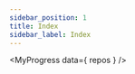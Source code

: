 ```yaml
---
sidebar_position: 1
title: Index
sidebar_label: Index
---
```



<!-- 

<MyList
  columns={ columns }
  data={ categories }
  subCompponentTitle="Dapps"
  renderItem = { renderItem }
/> -->


<MyProgress
  data={ repos }
/>